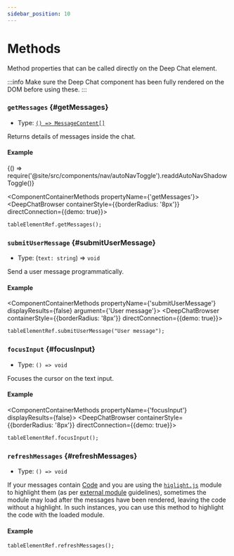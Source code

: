 ```yaml
---
sidebar_position: 10
---
```


# Methods

Method properties that can be called directly on the Deep Chat element.

:::info
Make sure the Deep Chat component has been fully rendered on the DOM before using these.
:::

### `getMessages` {#getMessages}

- Type: [`() => MessageContent[]`](./messages#MessageContent)

Returns details of messages inside the chat.

#### Example


<BrowserOnly>{() => require('@site/src/components/nav/autoNavToggle').readdAutoNavShadowToggle()}</BrowserOnly>

<ComponentContainerMethods propertyName={'getMessages'}>
  <DeepChatBrowser containerStyle={{borderRadius: '8px'}} directConnection={{demo: true}}></DeepChatBrowser>
</ComponentContainerMethods>

<Tabs>
<TabItem value="js" label="Code">

```html
tableElementRef.getMessages();
```

</TabItem>
</Tabs>

<LineBreak></LineBreak>

### `submitUserMessage` {#submitUserMessage}

- Type: (`text: string`) => `void`

Send a user message programmatically.

#### Example

<ComponentContainerMethods propertyName={'submitUserMessage'} displayResults={false} argument={'User message'}>
  <DeepChatBrowser containerStyle={{borderRadius: '8px'}} directConnection={{demo: true}}></DeepChatBrowser>
</ComponentContainerMethods>

<Tabs>
<TabItem value="js" label="Code">

```html
tableElementRef.submitUserMessage("User message");
```

</TabItem>
</Tabs>

<LineBreak></LineBreak>

### `focusInput` {#focusInput}

- Type: `() => void`

Focuses the cursor on the text input.

#### Example

<ComponentContainerMethods propertyName={'focusInput'} displayResults={false}>
  <DeepChatBrowser containerStyle={{borderRadius: '8px'}} directConnection={{demo: true}}></DeepChatBrowser>
</ComponentContainerMethods>

<Tabs>
<TabItem value="js" label="Code">

```html
tableElementRef.focusInput();
```

</TabItem>
</Tabs>

<LineBreak></LineBreak>

### `refreshMessages` {#refreshMessages}

- Type: `() => void`

If your messages contain [Code](./messages/#code-messages) and you are using the [`higlight.js`](https://www.npmjs.com/package/highlight.js?activeTab=readme) module to highlight them
(as per [external module](../examples/externalModules) guidelines), sometimes the module may load after the messages have been rendered, leaving the code without a highlight. In such instances, you can use this
method to highlight the code with the loaded module.

#### Example

<ComponentContainerHighlightMethod displayResults={false}>
  <DeepChatBrowser
    containerStyle={{borderRadius: '8px'}}
    initialMessages={[
      {
        text: '```java\nwhile (i < 5) {\n console.log("hi");\n i+= 1;\n}\n```',
        role: 'ai',
      },
    ]}
    messageStyles={{
      default: {
        shared: {
          bubble: {maxWidth: '270px'},
        },
      },
    }}
    directConnection={{demo: true}}
  ></DeepChatBrowser>
</ComponentContainerHighlightMethod>

<Tabs>
<TabItem value="js" label="Code">

```html
tableElementRef.refreshMessages();
```

</TabItem>
</Tabs>

<LineBreak></LineBreak>
